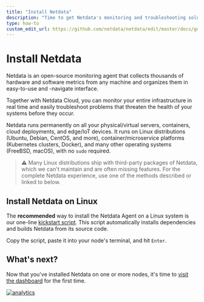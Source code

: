 ```yaml
---
title: "Install Netdata"
description: "Time to get Netdata's monitoring and troubleshooting solution. Sign in to Cloud, download the Agent everywhere, and connect it all together."
type: how-to
custom_edit_url: https://github.com/netdata/netdata/edit/master/docs/get-started/install-netdata.mdx
---
```



# Install Netdata

Netdata is an open-source monitoring agent that collects thousands of hardware and software metrics from any machine and organizes them in easy-to-use and -navigate interface.

Together with Netdata Cloud, you can monitor your entire infrastructure in real time and easily troubleshoot problems
that threaten the health of your systems before they occur. 

Netdata runs permanently on all your physical/virtual servers, containers, cloud deployments, and edge/IoT devices. It
runs on Linux distributions (Ubuntu, Debian, CentOS, and more), container/microservice platforms (Kubernetes clusters,
Docker), and many other operating systems (FreeBSD, macOS), with no `sudo` required.

> ⚠️ Many Linux distributions ship with third-party packages of Netdata, which we can't maintain and are often missing
> features. For the complete Netdata experience, use one of the methods described or linked to below.

<Install>
  <InstallBox
    to="#install-netdata-on-linux"
    img="/img/index/methods/linux.svg"
    os="All Linux distributions (one-line install)" />
  <InstallBox
    to="/docs/agent/packaging/docker"
    img="/img/index/methods/docker.svg"
    os="Docker" />
  <InstallBox
    to="/docs/agent/packaging/installer/methods/cloud-providers"
    img="/img/index/methods/cloud.svg"
    imgDark="/img/index/methods/cloud-dark.svg"
    os="Cloud providers (GCP, AWS, Azure)" />
  <InstallBox
    to="/docs/agent/packaging/installer/methods/packages"
    img="/img/index/methods/package.svg"
    imgDark="/img/index/methods/package-dark.svg"
    os="Linux with .deb/.rpm" />
  <InstallBox
    to="/docs/agent/packaging/installer/methods/kickstart-64"
    img="/img/index/methods/static.svg"
    imgDark="/img/index/methods/static-dark.svg"
    os="Linux with static 64-bit binary" />
  <InstallBox
    to="/docs/agent/packaging/installer/methods/kubernetes"
    img="/img/index/methods/kubernetes.svg"
    os="Kubernetes" />
  <InstallBox
    to="/docs/agent/packaging/installer/methods/manual" 
    img="/img/index/methods/git.svg"
    imgDark="/img/index/methods/git-dark.svg"
    os="Linux from Git" />
  <InstallBox
    to="/docs/agent/packaging/installer/methods/freebsd"
    img="/img/index/methods/freebsd.svg"
    os="FreeBSD" />
  <InstallBox
    to="/docs/agent/packaging/installer/methods/macos"
    img="/img/index/methods/macos.svg"
    os="MacOS" />
</Install>

## Install Netdata on Linux

The **recommended** way to install the Netdata Agent on a Linux system is our one-line [kickstart
script](/packaging/installer/methods/kickstart.md). This script automatically installs dependencies and builds Netdata
from its source code.

Copy the script, paste it into your node's terminal, and hit `Enter`.

<OneLineInstall />

## What's next?

Now that you've installed Netdata on one or more nodes, it's time to [visit the
dashboard](/docs/get-started/visit-dashboard.mdx) for the first time.

[![analytics](https://www.google-analytics.com/collect?v=1&aip=1&t=pageview&_s=1&ds=github&dr=https%3A%2F%2Fgithub.com%2Fnetdata%2Fnetdata&dl=https%3A%2F%2Fmy-netdata.io%2Fgithub%2Fdocs%2Fget-started%2Finstall-netdata&_u=MAC~&cid=5792dfd7-8dc4-476b-af31-da2fdb9f93d2&tid=UA-64295674-3)](<>)
